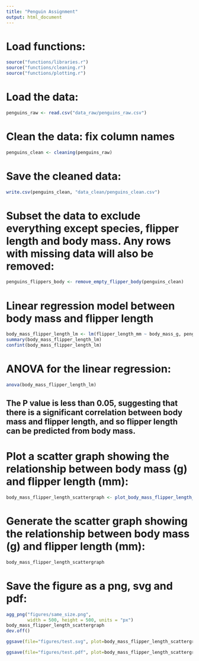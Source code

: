 ---
title: "Penguin Assignment"
output: html_document
---
# Load functions:
```{r}
source("functions/libraries.r")
source("functions/cleaning.r")
source("functions/plotting.r")
```
# Load the data:
```{r}
penguins_raw <- read.csv("data_raw/penguins_raw.csv")
```
# Clean the data: fix column names
```{r}
penguins_clean <- cleaning(penguins_raw)
```
# Save the cleaned data:
```{r}
write.csv(penguins_clean, "data_clean/penguins_clean.csv")
```

# Subset the data to exclude everything except species, flipper length and body mass. Any rows with missing data will also be removed: 
```{r}
penguins_flippers_body <- remove_empty_flipper_body(penguins_clean)
```
# Linear regression model between body mass and flipper length
```{r}
body_mass_flipper_length_lm <- lm(flipper_length_mm ~ body_mass_g, penguins_flippers_body)
summary(body_mass_flipper_length_lm)
confint(body_mass_flipper_length_lm)
```
# ANOVA for the linear regression:
```{r}
anova(body_mass_flipper_length_lm)
```
## The P value is less than 0.05, suggesting that there is a significant correlation between body mass and flipper length, and so flipper length can be predicted from body mass. 

# Plot a scatter graph showing the relationship between body mass (g) and flipper length (mm):
```{r}
body_mass_flipper_length_scattergraph <- plot_body_mass_flipper_length_figure(penguins_flippers_body)
```
# Generate the scatter graph showing the relationship between body mass (g) and flipper length (mm):
```{r}
body_mass_flipper_length_scattergraph
```
# Save the figure as a png, svg and pdf:
```{r}
agg_png("figures/same_size.png", 
        width = 500, height = 500, units = "px")
body_mass_flipper_length_scattergraph
dev.off()

ggsave(file="figures/test.svg", plot=body_mass_flipper_length_scattergraph, width=10, height=8)

ggsave(file="figures/test.pdf", plot=body_mass_flipper_length_scattergraph, width=10, height=8)
```

